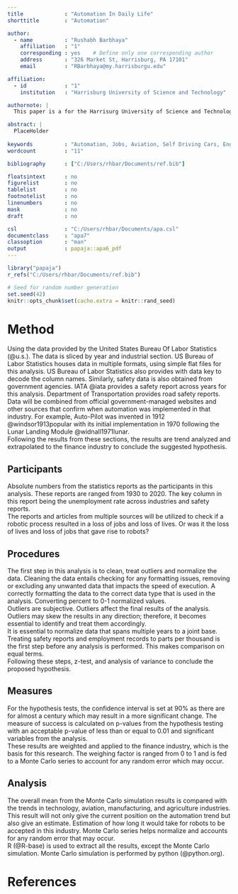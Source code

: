 ---
title             : "Automation In Daily Life"
shorttitle        : "Automation"

author: 
  - name          : "Rushabh Barbhaya"
    affiliation   : "1"
    corresponding : yes    # Define only one corresponding author
    address       : "326 Market St, Harrisburg, PA 17101"
    email         : "RBarbhaya@my.harrisburgu.edu"

affiliation:
  - id            : "1"
    institution   : "Harrisburg University of Science and Technology"

authornote: |
  This paper is a for the Harrisurg University of Science and Technology's graduate course of Analytics (GRAD 695). This paper uses real research for generating an output. All the research done by this paper can be reproduced and cited.

abstract: |
  PlaceHolder
  
keywords          : "Automation, Jobs, Aviation, Self Driving Cars, Engineering, Science, Production, Agriculture, Robots, Finance, Monte Carlo"
wordcount         : "11"

bibliography      : ["C:/Users/rhbar/Documents/ref.bib"]

floatsintext      : no
figurelist        : no
tablelist         : no
footnotelist      : no
linenumbers       : no
mask              : no
draft             : no

csl               : "C:/Users/rhbar/Documents/apa.csl"
documentclass     : "apa7"
classoption       : "man"
output            : papaja::apa6_pdf
---

```{r setup, include = FALSE}
library("papaja")
r_refs("C:/Users/rhbar/Documents/ref.bib")
```

```{r analysis-preferences}
# Seed for random number generation
set.seed(42)
knitr::opts_chunk$set(cache.extra = knitr::rand_seed)
```

# Method
Using the data provided by the United States Bureau Of Labor Statistics (@u.s.). The data is sliced by year and industrial section. US Bureau of Labor Statistics houses data in multiple formats, using simple flat files for this analysis. US Bureau of Labor Statistics also provides with data key to decode the column names. Similarly, safety data is also obtained from government agencies. IATA @iata provides a safety report across years for this analysis. Department of Transportation provides road safety reports. Data will be combined from official government-managed websites and other sources that confirm when automation was implemented in that industry. For example, Auto-Pilot was invented in 1912 @windsor1913popular with its initial implementation in 1970 following the Lunar Landing Module @widnall1971lunar. \
Following the results from these sections, the results are trend analyzed and extrapolated to the finance industry to conclude the suggested hypothesis.

## Participants
Absolute numbers from the statistics reports as the participants in this analysis. These reports are ranged from 1930 to 2020. The key column in this report being the unemployment rate across industries and safety reports. \
The reports and articles from multiple sources will be utilized to check if a robotic process resulted in a loss of jobs and loss of lives. Or was it the loss of lives and loss of jobs that gave rise to robots?

## Procedures
The first step in this analysis is to clean, treat outliers and normalize the data. Cleaning the data entails checking for any formatting issues, removing or excluding any unwanted data that impacts the speed of execution. A correctly formatting the data to the correct data type that is used in the analysis. Converting percent to 0-1 normalized values. \
Outliers are subjective. Outliers affect the final results of the analysis. Outliers may skew the results in any direction; therefore, it becomes essential to identify and treat them accordingly. \
It is essential to normalize data that spans multiple years to a joint base. Treating safety reports and employment records to parts per thousand is the first step before any analysis is performed. This makes comparison on equal terms. \
Following these steps, z-test, and analysis of variance to conclude the proposed hypothesis. \

## Measures
For the hypothesis tests, the confidence interval is set at 90% as there are for almost a century which may result in a more significant change. The measure of success is calculated on p-values from the hypothesis testing with an acceptable p-value of less than or equal to 0.01 and significant variables from the analysis. \
These results are weighted and applied to the finance industry, which is the basis for this research. The weighing factor is ranged from 0 to 1 and is fed to a Monte Carlo series to account for any random error which may occur. 

## Analysis
The overall mean from the Monte Carlo simulation results is compared with the trends in technology, aviation, manufacturing, and agriculture industries. This result will not only give the current position on the automation trend but also give an estimate. Estimation of how long it would take for robots to be accepted in this industry. Monte Carlo series helps normalize and accounts for any random error that may occur. \
R (@R-base) is used to extract all the results, except the Monte Carlo simulation. Monte Carlo simulation is performed by python (@python.org). 

\newpage

# References

\begingroup
\setlength{\parindent}{-0.5in}
\setlength{\leftskip}{0.5in}

<div id="refs" custom-style="Bibliography"></div>
\endgroup
